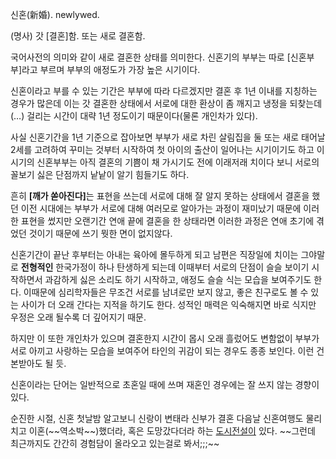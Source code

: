 신혼(新婚). newlywed.

(명사) 갓 [결혼]함. 또는 새로 결혼함. 

국어사전의 의미와 같이 새로 결혼한 상태를 의미한다. 신혼기의 부부는 따로 [신혼부부]라고 부르며 부부의 애정도가 가장 높은 시기이다. 
 
신혼이라고 부를 수 있는 기간은 부부에 따라 다르겠지만 결혼 후 1년 이내를 지칭하는 경우가 많은데 이는 갓 결혼한 상태에서 서로에 대한 환상이 좀 깨지고 냉정을 되찾는데(…) 걸리는 시간이 대략 1년 정도이기 때문이다(물론 개인차가 있다).

사실 신혼기간을 1년 기준으로 잡아보면 부부가 새로 차린 살림집을 둘 또는 새로 태어날 2세를 고려하여 꾸미는 것부터 시작하여 첫 아이의 출산이 일어나는 시기이기도 하고 이 시기의 신혼부부는 아직 결혼의 기쁨이 채 가시기도 전에 이래저래 치이다 보니 서로의 꼴보기 싫은 단점까지 낱낱이 알기 힘들기도 하다.

흔히 '''[깨가 쏟아진다]'''는 표현을 쓰는데 서로에 대해 잘 알지 못하는 상태에서 결혼을 했던 이전 시대에는 부부가 서로에 대해 여러모로 알아가는 과정이 재미났기 때문에 이러한 표현을 썼지만 오랜기간 연애 끝에 결혼을 한 상태라면 이러한 과정은 연애 초기에 겪었던 것이기 때문에 쓰기 뭣한 면이 없지않다. 

신혼기간이 끝난 후부터는 아내는 육아에 몰두하게 되고 남편은 직장일에 치이는 그야말로 '''전형적인''' 한국가정이 하나 탄생하게 되는데 이때부터 서로의 단점이 슬슬 보이기 시작하면서 과감하게 싫은 소리도 하기 시작하고, 애정도 슬슬 식는 모습을 보여주기도 한다. 이때문에 심리학자들은 무조건 서로를 남녀로만 보지 않고, 좋은 친구로도 볼 수 있는 사이가 더 오래 간다는 지적을 하기도 한다. 성적인 매력은 익숙해지면 바로 식지만 우정은 오래 될수록 더 깊어지기 때문.

하지만 이 또한 개인차가 있으며 결혼한지 시간이 몹시 오래 흘렀어도 변함없이 부부가 서로 아끼고 사랑하는 모습을 보여주어 타인의 귀감이 되는 경우도 종종 보인다. 이런 건 본받아도 될 듯.

신혼이라는 단어는 일반적으로 초혼일 때에 쓰며 재혼인 경우에는 잘 쓰지 않는 경향이 있다.

순진한 시절, 신혼 첫날밤 알고보니 신랑이 변태라 신부가 결혼 다음날 신혼여행도 물리치고 이혼(~~역소박~~)했더라, 혹은 도망갔다더라 하는 [[도시전설]]이 있다. ~~그런데 최근까지도 간간히 경험담이 올라오고 있는걸로 봐서;;;~~
